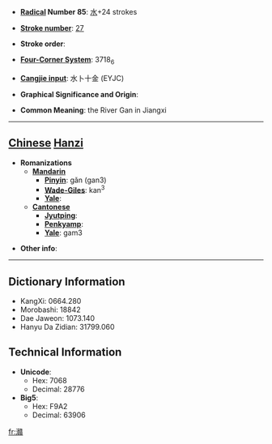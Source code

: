 * '''[[Wiktionary:Chinese radical index| Radical]] Number 85''': [[Wiktionary:Chinese radical index 水|水]]+24 strokes

* '''[[Wiktionary:Chinese total strokes index|Stroke number]]''': [[Wiktionary:Chinese total strokes index 27|27]]

* '''Stroke order''': 

* '''[[Wiktionary:Chinese four corner index|Four-Corner System]]''': 3718<sub>6</sub>

* '''[[Wiktionary:Chinese Cangjie index|Cangjie input]]''': 水卜十金 (EYJC)

* '''Graphical Significance and Origin''': 

* '''Common Meaning''': the River Gan in Jiangxi

----

== [[Chinese]] [[Hanzi]] ==

* '''Romanizations'''
** '''[[Mandarin]]'''
*** '''[[Pinyin]]''': gǎn (gan3)
*** '''[[Wade-Giles]]''': kan<sup>3</sup>
*** '''[[Yale]]''': 
** '''[[Cantonese]]'''
*** '''[[Jyutping]]''':
*** '''[[Penkyamp]]''': 
*** '''[[Yale]]''': gam3

* '''Other info''': 

----

== Dictionary Information ==

* KangXi: 0664.280
* Morobashi: 18842
* Dae Jaweon: 1073.140
* Hanyu Da Zidian: 31799.060

== Technical Information ==

* '''Unicode''':
** Hex: 7068
** Decimal: 28776
* '''Big5''':
** Hex: F9A2
** Decimal: 63906

[[fr:灨]]